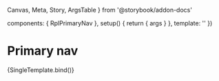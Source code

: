   Canvas,
  Meta,
  Story,
  ArgsTable
} from '@storybook/addon-docs'


  components: { RplPrimaryNav },
  setup() {
    return { args }
  },
  template: '<RplPrimaryNav v-bind="args" />'
})

<Meta
  title='WIP/Components/Primary nav'
  component={RplPrimaryNav}
/>

# Primary nav

<ArgsTable of={RplPrimaryNav} />

<Canvas>
  <Story
    name='Primary nav'
    play={a11yStoryCheck}
    args={{
      primaryLogo: {
        href: '#',
        src: primaryLogo,
        altText: 'Primary logo alt text'
      },
      secondaryLogo: {
        href: '#',
        src: secondaryLogo,
        altText: 'Secondary logo alt text'
      },
      items: [
        { text: 'First level', items: [
          { text: 'First level repeat', href: '#' },
          { text: 'Second level', items: [
            { text: 'Third level link with some text that will need to wrap', items: [
              { text: 'Fourth level', href: '#' }
            ]}
          ]},
          { text: 'Second level', href: '#' },
          { text: 'Second level', href: '#' }
        ]},
        { text: 'First level that will go over two lines', items: [
          { text: 'First level repeat', href: '#' },
          { text: 'Second level', items: [
            { text: 'Third level link with some text that will need to wrap', items: [
              { text: 'Fourth level', href: '#' }
            ]}
          ]},
          { text: 'Second level', href: '#' },
          { text: 'Second level', href: '#' }
        ]},
        { text: 'First level no children', href: '#' },
        { text: 'First level', items: [
          { text: 'First level repeat', href: '#' },
          { text: 'Second level', items: [
            { text: 'Third level link with some text that will need to wrap', items: [
              { text: 'Fourth level', href: '#' }
            ]}
          ]},
          { text: 'Second level', href: '#' },
          { text: 'Second level', href: '#' }
        ]},
      ]
    }}
  >
    {SingleTemplate.bind()}
  </Story>
</Canvas>
